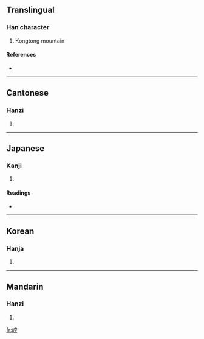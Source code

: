 ==Translingual==

===Han character===
{{Han char|rn=46|rad=山|as=08|sn=11|four=2371<sub>1</sub>|canj=山十金一 (UJCM)}}

# Kongtong mountain

====References====
* {{Han ref|kx=0312.310|dkj=08146|dj=0613.120|hdz=10783.030|uh=5D06|ud=23814|bh=B153|bd=45395}}

----

==Cantonese==

===Hanzi===
{{yue-hanzi|jyut=|y=hung1}}

# {{defn|Cantonese|sort=山08}}

----

==Japanese==

===Kanji===
{{ja-kanji|grade=|rs=山08}}

# {{defn|Japanese|sort=山08}}

====Readings====
* {{ja-readings|on=[[こう]] (kō), [[く]] (ku)|kun=}}

----

==Korean==

===Hanja===
{{ko-hanja|hangeul=공|rv=gong|mr=kong}}

# {{defn|Korean|sort=山08}}

----

==Mandarin==

===Hanzi===
{{cmn-hanzi|pin=[[kōng]] ([[kong1]])|wg=k'ung<sup>1</sup>}}

# {{defn|Mandarin|sort=山08}}

[[fr:崆]]